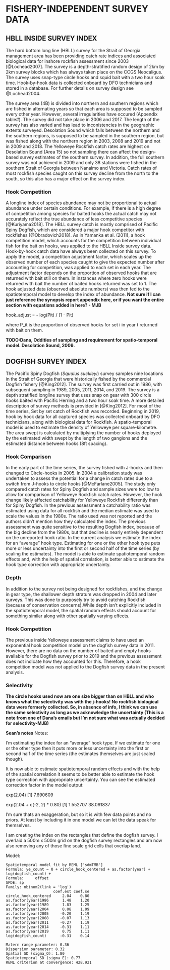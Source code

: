 
\clearpage

# FISHERY-INDEPENDENT SURVEY DATA {#app:index-data}

## HBLL INSIDE SURVEY INDEX {#sec:hbll-index-data}

The hard bottom long line (HBLL) survey for the Strait of Georgia management area has been providing catch rate indices and associated biological data for inshore rockfish assessment since 2003 [@Lochead2007]. The survey is a depth-stratified random design of 2km by 2km survey blocks which has always taken place on the CCGS Neocaligus. The survey uses snap-type circle hooks and squid bait with a two hour soak time. Hook-by-hook data is collected onboard by DFO technicians and stored in a database. For further details on survey design see @Lochead2004. 

The survey area (4B) is divided into northern and southern regions which are fished in alternating years so that each area is supposed to be sampled every other year. However, several irregularities have occured (Appendix table#). The survey did not take place in 2006 and 2017. The length of the survey has also varied and has lead to inconistencies in the geographic extents surveyed. Desolation Sound which falls between the northern and the southern regions, is supposed to be sampled in the southern region, but was fished along with the northern region in 2003, 2008 and 2019 and not in 2009 and 2018. The Yelloweye Rockfish catch rates are highest on Desolation Sound (Area 15) so not sampling there can affect the design-based survey estimates of the southern survey. In addition, the full southern survey was not achieved in 2009 and only 38 stations were fished in the southern Strait of Georgia between Nanaimo and Victoria. Catch rates of most rockfish species caught on this survey decline from the north to the south, so this also has a major effect on the survey index. 

### Hook Competition
A longline index of species abundance may not be proportional to actual abundance under certain conditions. For example, if there is a high degree of competition among species for baited hooks the actual catch may not accurately reflect the true abundance of less competitive species [@Kuriyama2018]. The HBLL survey catch is mostly comprised of Pacific Spiny Dogfish, which are considered a major hook competitor with rockfishes [@Obradovich2018]. As in Yamanka et al. (2011), a hook competition model, which accounts for the competition between individual fish for the bait on hooks, was applied to the HBLL Inside survey data. Hook-by-hook catch data have always been collected on this survey. To apply the model, a competition adjustment factor, which scales up the observed number of each species caught to give the expected number after accounting for competition, was applied to each set in each year. The adjustment factor depends on the proportion of observed hooks that are returned with bait still on them. In instances where zero hooks were returned with bait the number of baited hooks returned was set to 1. The hook adjusted data (observed absolute numbers) was then fed to the spatiotemporal model to develop the index of abundance. 
**Not sure if I can just reference the synopsis report appendix here, or if you want the entire section with equations added in here? - MJB**

hook_adjust = - log(Pit) / (1 - Pit)
 
where P_it is the proportion of observed hooks for set i in year t returned with bait on them. 


**TODO:Dana, Oddities of sampling and requirement for spatio-temporal model. Desolation Sound, 2009.**
<!-- These figures are not on the github repo (MJB) so not sure if they are going in the final doc-->


<!-- ```{r} -->
<!-- include_hbll_fig <- function(file) { -->
<!--   knitr::include_graphics(here::here("figs", file), dpi = NA) -->
<!-- } -->
<!-- ``` -->

<!-- ```{r, fig.cap="The raw data. Gray background shading indicates the northern and southern survey areas. The area of the circles represents the number of fish caught per hook after accounting for hook competition."} -->
<!-- include_hbll_fig("hbll-joint-raw-data.pdf")  -->
<!-- ``` -->


<!-- ```{r, out.width="4in", fig.cap="Stochastic Partial Differential Equation (SPDE) mesh from INLA. 400 knots. kmeans clustering algorithm. Samples from all years are shown simultaneously."} -->
<!-- include_hbll_fig("hbll-joint-spde.pdf") -->
<!-- ``` -->

<!-- ```{r, out.width="5in", fig.cap="Area per survey grid cell."} -->
<!-- include_hbll_fig("hbll-area-in-water.pdf") -->
<!-- ``` -->

<!-- ```{r, fig.cap="Baited hooks. Note the substantial difference between the northern and southern areas and the change in the north between 2003--2007 in subsequent years."} -->
<!-- include_hbll_fig("hbll-joint-baited.pdf") -->
<!-- ``` -->

<!-- ```{r, fig.cap="Hook adjustment factor."} -->
<!-- include_hbll_fig("hbll-joint-hook-adjust.pdf") -->
<!-- ``` -->

<!-- ```{r, fig.cap="Predicted relative density in space and time."} -->
<!-- include_hbll_fig("hbll-joint-prediction-log.pdf") -->
<!-- ``` -->

<!-- ```{r, fig.cap="The spatial random effects. These are consistent differences from the expectation in space.", out.width="4in"} -->
<!-- include_hbll_fig("hbll-joint-omega.pdf") -->
<!-- ``` -->

<!-- ```{r, fig.cap="The spatiotemporal random effects. Note the reversion to the mean in area-year combinations without sampling data. Also note the difference in magnitude between the spatiotemporal and spatial random effects."} -->
<!-- include_hbll_fig("hbll-joint-epsilon.pdf") -->
<!-- ``` -->

<!-- ```{r, fig.cap="Randomized quantile residuals from the model shown in space and time."} -->
<!-- include_hbll_fig("hbll-joint-residual-map.pdf") -->
<!-- ``` -->

<!-- ```{r, out.width="4in", fig.cap="The joint relative abundance index. Top panel shows the joint prediction from the spatial temporal model. Included are three versions: (1) random effects and annual means only, (2) adding a depth covariate, and (3) removing the hook adjustment factor. The middle and bottom panels show the joint predictions for the northern and southern areas. All shaded regions represent 95\\% confidence intervals. The joint index timeseries in the top panel have been scaled to have the same geometric mean as the main ``HBLL INS'' index for visualization purposes. In the second and third rows, the solid dots represent years with observations and the open dots represent years without observations. Similarly, the dashed vertical lines indicate years with surveys (mostly) in the southern area."} -->
<!-- include_hbll_fig("hbll-index-components-eps-depth2.pdf") -->
<!-- ``` -->


## DOGFISH SURVEY INDEX {#sec:dogfish-index-data}
The Pacific Spiny Dogfish (*Squalus suckleyi*) survey samples nine locations in the Strait of Georgia that were historically fished by the commercial Dogfish fishery [@King2012]. The survey was first carried out in 1986, with subsequent sampling in 1989, 2005, 2011, 2014, and 2019. The survey is a depth stratified longline survey that uses snap on gear with 300 circle hooks baited with Pacific Herring and a two hour soak time. A more detailed description of survey methods is provided in [@King2012]. For most of the time series, Set by set catch of Rockfish was recorded. Beginning in 2019, hook by hook data for all captured species was collected onboard by DFO technicians, along with biological data for Rockfish. A spatio-temporal model is used to estimate the density of Yelloweye per square-kilometre. The area swept is calculated by multiplying the number of hooks deployed by the estimated width swept by the length of two gangions and the estimated distance between hooks (8ft spacing).

### Hook Comparison
In the early part of the time series, the survey fished with J-hooks and then changed to Circle-hooks in 2005. In 2004 a calibration study was undertaken to assess the potential for a change in catch rates due to a switch from J-hooks to circle hooks [@McFarlane2005]. The study only compared catch rates for Spiny Dogfish and sample sizes were too low to allow for comparison of Yelloweye Rockfish catch rates. However, the hook change likely affected catchability for Yelloweye Rockfish differently than for Spiny Dogfish. In the previous assessment a catchability ratio was estimated using data for all rockfish and the median estimate was used to scale the values in the 1980s. The ratio used was not reported and the authors didn't mention how they calculated the index. The previous assessment was quite sensitive to the resulting Dogfish index, because of the big decline from the 1980s, but that decline is nearly entirely dependent on the unreported hook ratio. In the current analysis we estimate the index for an "average" hook type. Estimating for one or the other hook type puts more or less uncertainty into the first or second half of the time series (by scaling the estimates). The model is able to estimate spatiotemporal random effects and, with the help of spatial correlation, is better able to estimate the hook type correction with appropriate uncertainty. 

### Depth
In addition to the survey not being designed for rockfishes, and the change in gear type, the shallower depth stratum was dropped in 2004 and later surveys. This was done to purposely try to avoid catching Rockfish (because of conservation concerns).While depth isn't explicitly included in the spatiotemporal model, the spatial random effects should account for something similar along with other spatially varying effects. 

### Hook Competition
The previous inside Yelloweye assessment claims to have used an exponential hook competition model on the dogfish survey data in 2011. However, there are no data on the number of baited and empty hooks available for the Dogfish survey prior to 2019 and the previous assessment does not indicate how they accounted for this. Therefore, a hook competition model was not applied to the Dogfish survey data in the present analysis.  

### Selectivity
**The circle hooks used now are one size bigger than on HBLL and who knows what the selectivity was with the j-hooks! No rockfish biological data were formerly collected. So, in absence of info, I think we can use the same selectivity as long as we acknowledge the uncertainty (This is a note from one of Dana's emails but I'm not sure what was actually decided for selectivity-MJB)**

**Sean's notes**
Notes:

I'm estimating the index for an "average" hook type. If we estimate for one or the other type then it puts more or less uncertainty into the first or second half of the time series (the estimates themselves are just scaled though).

It is now able to estimate spatiotemporal random effects and with the help of the spatial correlation it seems to be better able to estimate the hook type correction with appropriate uncertainty. You can see the estimated correction factor in the model output:

exp(2.04)
[1] 7.690609

exp(2.04 + c(-2, 2) * 0.80)
[1]  1.552707 38.091837

I'm sure thats an exaggeration, but so it is with few data points and no priors. At least by including it in one model we can let the data speak for themselves.

I am creating the index on the rectangles that define the dogfish survey. I overlaid a 500m x 500m grid on the dogfish survey rectangles and am now also removing any of those fine scale grid cells that overlap land.

<!--figures not in repo-->


<!-- ```{r, fig.cap="SPDE", out.width="4in"} -->
<!-- include_hbll_fig("dogfish-joint-spde.png") -->
<!-- ``` -->

<!-- ```{r, fig.cap="Raw data"} -->
<!-- include_hbll_fig("dogfish-yelloweye-per-area-data.png") -->
<!-- ``` -->

<!-- ```{r, fig.cap="Spatial residuals with some jittering."} -->
<!-- include_hbll_fig("dogfish-residual-map.png") -->
<!-- ``` -->

<!-- ```{r, fig.cap="Prediction with log transformed color scale."} -->
<!-- include_hbll_fig("dogfish-prediction-log.png") -->
<!-- ``` -->

<!-- ```{r, fig.cap="Spatial random effects.", out.width="4in"} -->
<!-- include_hbll_fig("dogfish-omega.png") -->
<!-- ``` -->

<!-- ```{r, fig.cap="Spatiotemporal random effects."} -->
<!-- include_hbll_fig("dogfish-epsilon.png") -->
<!-- ``` -->

<!-- ```{r, fig.cap="Standardized index.", out.width="4in"} -->
<!-- include_hbll_fig("dogfish-index-estimated-hook.png") -->
<!-- ``` -->


\clearpage

Model:

```
Spatiotemporal model fit by REML ['sdmTMB']
Formula: ye_count ~ 0 + circle_hook_centered + as.factor(year) + log(dogfish_count) + 
Formula:     offset
SPDE: sp
Family: nbinom2(link = 'log')
                     coef.est coef.se
circle_hook_centered     2.04    0.80
as.factor(year)1986      1.48    1.20
as.factor(year)1989      1.83    1.25
as.factor(year)2004      0.08    1.09
as.factor(year)2005     -0.20    1.19
as.factor(year)2008     -0.07    1.13
as.factor(year)2011     -0.27    1.19
as.factor(year)2014     -0.31    1.11
as.factor(year)2019      0.75    1.11
log(dogfish_count)      -0.31    0.14

Matern range parameter: 0.36
Dispersion parameter: 0.32
Spatial SD (sigma_O): 1.80
Spatiotemporal SD (sigma_E): 0.77
REML criterion at convergence: 428.921
```

